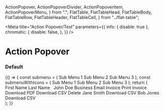 
  ActionPopover,
  ActionPopoverDivider,
  ActionPopoverItem,
  ActionPopoverMenu,
} from ".";
  FlatTable,
  FlatTableHead,
  FlatTableBody,
  FlatTableRow,
  FlatTableHeader,
  FlatTableCell,
} from "../flat-table";

<Meta
  title="Action Popover/Test"
  parameters={{
    info: { disable: true },
    chromatic: {
      disable: false,
    },
  }}
/>

# Action Popover

### Default

<Canvas>
  <Story name="default">
    {() => {
      const submenu = (
        <ActionPopoverMenu>
          <ActionPopoverItem onClick={action("sub menu 1")}>
            Sub Menu 1
          </ActionPopoverItem>
          <ActionPopoverItem onClick={action("sub menu 2")}>
            Sub Menu 2
          </ActionPopoverItem>
          <ActionPopoverItem disabled onClick={action("sub menu 3")}>
            Sub Menu 3
          </ActionPopoverItem>
        </ActionPopoverMenu>
      );
      const submenuWithIcons = (
        <ActionPopoverMenu>
          <ActionPopoverItem icon="graph" onClick={action("sub menu 1")}>
            Sub Menu 1
          </ActionPopoverItem>
          <ActionPopoverItem icon="add" onClick={action("sub menu 2")}>
            Sub Menu 2
          </ActionPopoverItem>
          <ActionPopoverItem
            icon="print"
            disabled
            onClick={action("sub menu 3")}
          >
            Sub Menu 3
          </ActionPopoverItem>
        </ActionPopoverMenu>
      );
      return (
        <div style={{ marginTop: "40px", height: "275px" }}>
          <FlatTable isZebra>
            <FlatTableHead>
              <FlatTableRow>
                <FlatTableHeader>First Name</FlatTableHeader>
                <FlatTableHeader>Last Name</FlatTableHeader>
                <FlatTableHeader>&nbsp;</FlatTableHeader>
              </FlatTableRow>
            </FlatTableHead>
            <FlatTableBody>
              <FlatTableRow>
                <FlatTableCell>John</FlatTableCell>
                <FlatTableCell>Doe</FlatTableCell>
                <FlatTableCell>
                  <ActionPopover
                    onOpen={action("popover opened")}
                    onClose={action("popover closed")}
                  >
                    <ActionPopoverItem
                      disabled
                      icon="graph"
                      submenu={submenu}
                      onClick={action("email")}
                    >
                      Business
                    </ActionPopoverItem>
                    <ActionPopoverItem icon="email" onClick={action("email")}>
                      Email Invoice
                    </ActionPopoverItem>
                    <ActionPopoverItem
                      icon="print"
                      onClick={action("print")}
                      submenu={submenu}
                    >
                      Print Invoice
                    </ActionPopoverItem>
                    <ActionPopoverItem
                      icon="pdf"
                      submenu={submenu}
                      onClick={action("pdf")}
                    >
                      Download PDF
                    </ActionPopoverItem>
                    <ActionPopoverItem icon="csv" onClick={action("csv")}>
                      Download CSV
                    </ActionPopoverItem>
                    <ActionPopoverDivider />
                    <ActionPopoverItem icon="delete" onClick={action("delete")}>
                      Delete
                    </ActionPopoverItem>
                  </ActionPopover>
                </FlatTableCell>
              </FlatTableRow>
              <FlatTableRow>
                <FlatTableCell>Jane</FlatTableCell>
                <FlatTableCell>Smith</FlatTableCell>
                <FlatTableCell>
                  <ActionPopover>
                    <ActionPopoverItem icon="csv" onClick={action("csv")}>
                      Download CSV
                    </ActionPopoverItem>
                  </ActionPopover>
                </FlatTableCell>
              </FlatTableRow>
              <FlatTableRow>
                <FlatTableCell>Bob</FlatTableCell>
                <FlatTableCell>Jones</FlatTableCell>
                <FlatTableCell>
                  <ActionPopover>
                    <ActionPopoverItem
                      icon="csv"
                      submenu={submenuWithIcons}
                      onClick={action("csv")}
                    >
                      Download CSV
                    </ActionPopoverItem>
                  </ActionPopover>
                </FlatTableCell>
              </FlatTableRow>
            </FlatTableBody>
          </FlatTable>
        </div>
      );
    }}
  </Story>
</Canvas>
